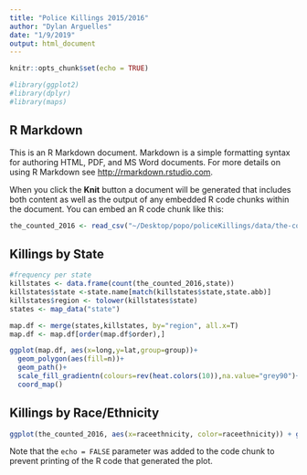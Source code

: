 ```yaml
---
title: "Police Killings 2015/2016"
author: "Dylan Arguelles"
date: "1/9/2019"
output: html_document
---
```


```r
knitr::opts_chunk$set(echo = TRUE)

#library(ggplot2)
#library(dplyr)
#library(maps)
```

## R Markdown

This is an R Markdown document. Markdown is a simple formatting syntax for authoring HTML, PDF, and MS Word documents. For more details on using R Markdown see <http://rmarkdown.rstudio.com>.

When you click the **Knit** button a document will be generated that includes both content as well as the output of any embedded R code chunks within the document. You can embed an R code chunk like this:

```r
the_counted_2016 <- read_csv("~/Desktop/popo/policeKillings/data/the-counted-2016.csv")

```


## Killings by State

```r
#frequency per state
killstates <- data.frame(count(the_counted_2016,state))
killstates$state <-state.name[match(killstates$state,state.abb)]
killstates$region <- tolower(killstates$state)
states <- map_data("state")

map.df <- merge(states,killstates, by="region", all.x=T)
map.df <- map.df[order(map.df$order),]

ggplot(map.df, aes(x=long,y=lat,group=group))+
  geom_polygon(aes(fill=n))+
  geom_path()+ 
  scale_fill_gradientn(colours=rev(heat.colors(10)),na.value="grey90")+
  coord_map()

```




## Killings by Race/Ethnicity
```r
ggplot(the_counted_2016, aes(x=raceethnicity, color=raceethnicity)) + geom_bar() + labs(title = "Killings by Race/Ethnicity", x = "Race/Ethnicity", y = "Number of Killings") + theme(axis.text.x = element_text(angle = 90, hjust = 1))

```

Note that the `echo = FALSE` parameter was added to the code chunk to prevent printing of the R code that generated the plot.
